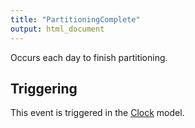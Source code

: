 ```yaml
---
title: "PartitioningComplete"
output: html_document
---
```



Occurs each day to finish partitioning.

## Triggering

This event is triggered in the [Clock](/docs/Models/Clock.qmd) model.
